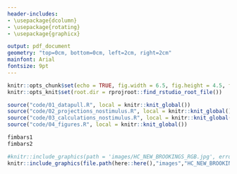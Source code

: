 ```yaml
---
header-includes:
- \usepackage{dcolumn}
- \usepackage{rotating}
- \usepackage{graphicx}

output: pdf_document
geometry: "top=0cm, bottom=0cm, left=2cm, right=2cm"
mainfont: Arial
fontsize: 9pt
---
```

\pagenumbering{gobble}

```r
knitr::opts_chunk$set(echo = TRUE, fig.width = 6.5, fig.height = 4.5, fig.align = "center")
knitr::opts_knit$set(root.dir = rprojroot::find_rstudio_root_file())

```

```r
source("code/01_datapull.R", local = knitr::knit_global())
source("code/02_projections_nostimulus.R", local = knitr::knit_global())
source("code/03_calculations_nostimulus.R", local = knitr::knit_global())
source("code/04_figures.R", local = knitr::knit_global())
```

```r
fimbars1
fimbars2
```

```r
#knitr::include_graphics(path = 'images/HC_NEW_BROOKINGS_RGB.jpg', error = FALSE)
knitr::include_graphics(file.path(here::here(),"images","HC_NEW_BROOKINGS_RGB.jpg"))
```

